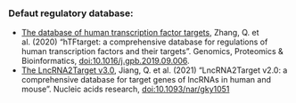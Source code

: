 ### Defaut regulatory database:
+ [The database of human transcription factor targets](http://bioinfo.life.hust.edu.cn/hTFtarget#!/), Zhang, Q. et al. (2020) "hTFtarget: a comprehensive database for regulations of human transcription factors and their targets". Genomics, Proteomics & Bioinformatics, [doi:10.1016/j.gpb.2019.09.006](https://doi.org/10.1016/j.gpb.2019.09.006).
+ [The LncRNA2Target v3.0](http://bio-annotation.cn/lncrna2target/index.jsp), Jiang, Q. et al. (2021) "LncRNA2Target v2.0: a comprehensive database for target genes of lncRNAs in human and mouse". Nucleic acids research, [doi:10.1093/nar/gky1051](https://doi.org/10.1093/nar/gky1051)